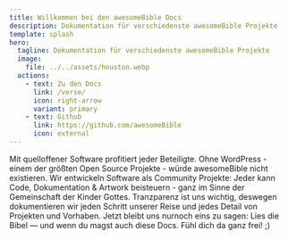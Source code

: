 ```yaml
---
title: Willkommen bei den awesomeBible Docs
description: Dokumentation für verschiedenste awesomeBible Projekte
template: splash
hero:
  tagline: Dokumentation für verschiedenste awesomeBible Projekte
  image:
    file: ../../assets/houston.webp
  actions:
    - text: Zu den Docs
      link: /verse/
      icon: right-arrow
      variant: primary
    - text: Github
      link: https://github.com/awesomeBible
      icon: external
---
```



<CardGrid stagger>
  <Card title="Quelloffene Software" icon="pencil">
    Mit quelloffener Software profitiert jeder Beteiligte. Ohne WordPress - einem der größten Open Source Projekte - würde awesomeBible nicht existieren.
  </Card>
  <Card title="Community" icon="rocket">
    Wir entwickeln Software als Community Projekte: Jeder kann Code, Dokumentation & Artwork beisteuern - ganz im Sinne der Gemeinschaft der Kinder Gottes.
  </Card>
  <Card title="Transparenz" icon="open-book">
    Tranzparenz ist uns wichtig, deswegen dokumentieren wir jeden Schritt unserer Reise und jedes Detail von Projekten und Vorhaben.
  </Card>
  <Card title="Lies die Bibel" icon="open-book">
    Jetzt bleibt uns nurnoch eins zu sagen: Lies die Bibel — und wenn du magst auch diese Docs. Fühl dich da ganz frei! ;)
  </Card>
</CardGrid>

<DankeBadges />